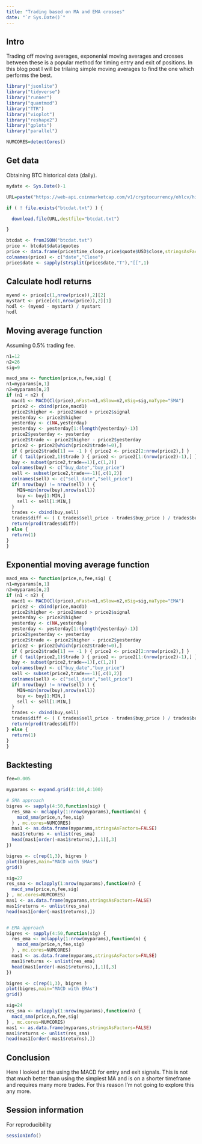 ```yaml
---
title: "Trading based on MA and EMA crosses"
date: "`r Sys.Date()`"
---
```


## Intro

Trading off moving averages, exponenial moving averages and crosses between these is a popular method for timing entry and exit of positions.
In this blog post I will be trilaing simple moving averages to find the one which performs the best.

```r

library("jsonlite")
library("tidyverse")
library("runner")
library("quantmod")
library("TTR")
library("vioplot")
library("reshape2")
library("gplots")
library("parallel")

NUMCORES=detectCores()

```

## Get data

Obtaining BTC historical data (daily).

```r

mydate <- Sys.Date()-1

URL=paste("https://web-api.coinmarketcap.com/v1/cryptocurrency/ohlcv/historical?symbol=BTC&convert=USD&interval=daily&time_start=2013-06-01&time_end=",mydate,sep="")

if ( ! file.exists("btcdat.txt") ) {

  download.file(URL,destfile="btcdat.txt")

}

btcdat <- fromJSON("btcdat.txt")
price <- btcdat$data$quotes
price <- data.frame(price$time_close,price$quote$USD$close,stringsAsFactors=FALSE)
colnames(price) <- c("date","Close")
price$date <- sapply(strsplit(price$date,"T"),"[[",1)

```

## Calculate hodl returns

```r

myend <- price[c(1,nrow(price)),2][2] 
mystart <- price[c(1,nrow(price)),2][1] 
hodl <- (myend - mystart) / mystart
hodl

```


## Moving average function

Assuming 0.5% trading fee.

```r


n1=12
n2=26
sig=9

macd_sma <- function(price,n,fee,sig) {
n1=myparams[n,1]
n2=myparams[n,2]
if (n1 < n2) { 
  macd1 <- MACD(Cl(price),nFast=n1,nSlow=n2,nSig=sig,maType="SMA")
  price2 <- cbind(price,macd1)
  price2$higher <- price2$macd > price2$signal
  yesterday <- price2$higher
  yesterday <- c(NA,yesterday)
  yesterday <- yesterday[1:(length(yesterday)-1)]
  price2$yesterday <- yesterday
  price2$trade <- price2$higher - price2$yesterday
  price2 <- price2[which(price2$trade!=0),]
  if ( price2$trade[1] == -1 ) { price2 <- price2[2:nrow(price2),] }
  if ( tail(price2,1)$trade ) { price2 <- price2[1:(nrow(price2)-1),] }
  buy <- subset(price2,trade==1)[,c(1,2)]
  colnames(buy) <- c("buy_date","buy_price")
  sell <- subset(price2,trade==-1)[,c(1,2)]
  colnames(sell) <- c("sell_date","sell_price")
  if( nrow(buy) != nrow(sell) ) {
    MIN=min(nrow(buy),nrow(sell))
    buy <- buy[1:MIN,]
    sell <- sell[1:MIN,]
  }
  trades <- cbind(buy,sell)
  trades$diff <- ( ( trades$sell_price - trades$buy_price ) / trades$buy_price ) +1 - ( 2 * fee )
  return(prod(trades$diff))
} else {
  return(1)
}
}

```

## Exponential moving average function


```r

macd_ema <- function(price,n,fee,sig) {
n1=myparams[n,1]
n2=myparams[n,2]
if (n1 < n2) {
  macd1 <- MACD(Cl(price),nFast=n1,nSlow=n2,nSig=sig,maType="EMA")
  price2 <- cbind(price,macd1)
  price2$higher <- price2$macd > price2$signal
  yesterday <- price2$higher
  yesterday <- c(NA,yesterday)
  yesterday <- yesterday[1:(length(yesterday)-1)]
  price2$yesterday <- yesterday
  price2$trade <- price2$higher - price2$yesterday
  price2 <- price2[which(price2$trade!=0),]
  if ( price2$trade[1] == -1 ) { price2 <- price2[2:nrow(price2),] }
  if ( tail(price2,1)$trade ) { price2 <- price2[1:(nrow(price2)-1),] }
  buy <- subset(price2,trade==1)[,c(1,2)]
  colnames(buy) <- c("buy_date","buy_price")
  sell <- subset(price2,trade==-1)[,c(1,2)]
  colnames(sell) <- c("sell_date","sell_price")
  if( nrow(buy) != nrow(sell) ) {
    MIN=min(nrow(buy),nrow(sell))
    buy <- buy[1:MIN,]
    sell <- sell[1:MIN,]
  }
  trades <- cbind(buy,sell)
  trades$diff <- ( ( trades$sell_price - trades$buy_price ) / trades$buy_price ) +1 - ( 2 * fee )
  return(prod(trades$diff))
} else {
  return(1)
}
}

```

## Backtesting

```r

fee=0.005

myparams <- expand.grid(4:100,4:100)

# SMA approach
bigres <- sapply(4:50,function(sig) {
  res_sma <- mclapply(1:nrow(myparams),function(n) {
    macd_sma(price,n,fee,sig) 
  } , mc.cores=NUMCORES)
  mas1 <- as.data.frame(myparams,stringsAsFactors=FALSE)
  mas1$returns <- unlist(res_sma)
  head(mas1[order(-mas1$returns),],1)[,3]
})

bigres <- c(rep(1,3), bigres )
plot(bigres,main="MACD with SMAs")
grid()

sig=27
res_sma <- mclapply(1:nrow(myparams),function(n) {
  macd_sma(price,n,fee,sig)
} , mc.cores=NUMCORES)
mas1 <- as.data.frame(myparams,stringsAsFactors=FALSE)
mas1$returns <- unlist(res_sma)
head(mas1[order(-mas1$returns),])


# EMA approach
bigres <- sapply(4:50,function(sig) {
  res_ema <- mclapply(1:nrow(myparams),function(n) {
    macd_ema(price,n,fee,sig)
  } , mc.cores=NUMCORES)
  mas1 <- as.data.frame(myparams,stringsAsFactors=FALSE)
  mas1$returns <- unlist(res_ema)
  head(mas1[order(-mas1$returns),],1)[,3]
})

bigres <- c(rep(1,3), bigres )
plot(bigres,main="MACD with EMAs")
grid()

sig=24
res_sma <- mclapply(1:nrow(myparams),function(n) {
  macd_sma(price,n,fee,sig)
} , mc.cores=NUMCORES)
mas1 <- as.data.frame(myparams,stringsAsFactors=FALSE)
mas1$returns <- unlist(res_sma)
head(mas1[order(-mas1$returns),])

```

## Conclusion

Here I looked at the using the MACD for entry and exit signals. 
This is not that much better than using the simplest MA and is on a shorter timeframe and requires many more trades.
For this reason I'm not going to explore this any more.

## Session information

For reproducibility

```r

sessionInfo()

```
